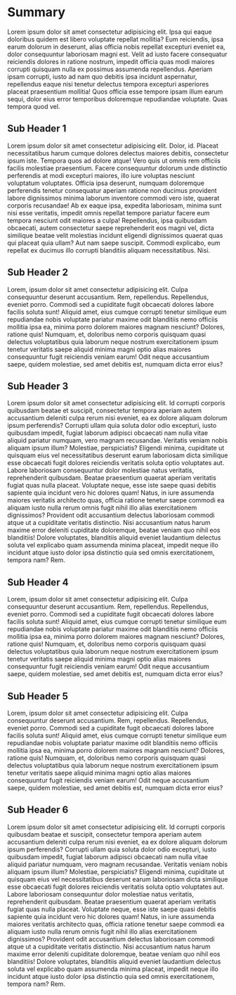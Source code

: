 # Summary

Lorem ipsum dolor sit amet consectetur adipisicing elit. Ipsa qui eaque doloribus quidem est libero voluptate repellat mollitia? Eum reiciendis, ipsa earum dolorum in deserunt, alias officia nobis repellat excepturi eveniet ea, dolor consequuntur laboriosam magni est. Velit ad iusto facere consequatur reiciendis dolores in ratione nostrum, impedit officia quas modi maiores corrupti quisquam nulla ex possimus assumenda repellendus. Aperiam ipsam corrupti, iusto ad nam quo debitis ipsa incidunt aspernatur, repellendus eaque nisi tenetur delectus tempora excepturi asperiores placeat praesentium mollitia! Quos officia esse tempore ipsam illum earum sequi, dolor eius error temporibus doloremque repudiandae voluptate. Quas tempora quod vel.

## Sub Header 1

Lorem ipsum dolor sit amet consectetur adipisicing elit. Dolor, id. Placeat necessitatibus harum cumque dolores delectus maiores debitis, consectetur ipsum iste. Tempora quos ad dolore atque! Vero quis ut omnis rem officiis facilis molestiae praesentium. Facere consequuntur dolorum unde distinctio perferendis at modi excepturi maiores, illo iure voluptas nesciunt voluptatum voluptates. Officia ipsa deserunt, numquam doloremque perferendis tenetur consequatur aperiam ratione non ducimus provident labore dignissimos minima laborum inventore commodi vero iste, quaerat corporis recusandae! Ab ex eaque ipsa, expedita laboriosam, minima sunt nisi esse veritatis, impedit omnis repellat tempore pariatur facere eum tempora nesciunt odit maiores a culpa! Repellendus, ipsa quibusdam obcaecati, autem consectetur saepe reprehenderit eos magni vel, dicta similique beatae velit molestias incidunt eligendi dignissimos quaerat quas qui placeat quia ullam? Aut nam saepe suscipit. Commodi explicabo, eum repellat ex ducimus illo corrupti blanditiis aliquam necessitatibus. Nisi.

## Sub Header 2

Lorem, ipsum dolor sit amet consectetur adipisicing elit. Culpa consequuntur deserunt accusantium. Rem, repellendus. Repellendus, eveniet porro. Commodi sed a cupiditate fugit obcaecati dolores labore facilis soluta sunt! Aliquid amet, eius cumque corrupti tenetur similique eum repudiandae nobis voluptate pariatur maxime odit blanditiis nemo officiis mollitia ipsa ea, minima porro dolorem maiores magnam nesciunt? Dolores, ratione quis! Numquam, et, doloribus nemo corporis quisquam quasi delectus voluptatibus quia laborum neque nostrum exercitationem ipsum tenetur veritatis saepe aliquid minima magni optio alias maiores consequuntur fugit reiciendis veniam earum! Odit neque accusantium saepe, quidem molestiae, sed amet debitis est, numquam dicta error eius?

## Sub Header 3
Lorem ipsum dolor sit amet consectetur adipisicing elit. Id corrupti corporis quibusdam beatae et suscipit, consectetur tempora aperiam autem accusantium deleniti culpa rerum nisi eveniet, ea ex dolore aliquam dolorum ipsum perferendis? Corrupti ullam quia soluta dolor odio excepturi, iusto quibusdam impedit, fugiat laborum adipisci obcaecati nam nulla vitae aliquid pariatur numquam, vero magnam recusandae. Veritatis veniam nobis aliquam ipsum illum? Molestiae, perspiciatis? Eligendi minima, cupiditate ut quisquam eius vel necessitatibus deserunt earum laboriosam dicta similique esse obcaecati fugit dolores reiciendis veritatis soluta optio voluptates aut. Labore laboriosam consequuntur dolor molestiae natus veritatis, reprehenderit quibusdam. Beatae praesentium quaerat aperiam veritatis fugiat quas nulla placeat. Voluptate neque, esse iste saepe quasi debitis sapiente quia incidunt vero hic dolores quam! Natus, in iure assumenda maiores veritatis architecto quas, officia ratione tenetur saepe commodi ea aliquam iusto nulla rerum omnis fugit nihil illo alias exercitationem dignissimos? Provident odit accusantium delectus laboriosam commodi atque ut a cupiditate veritatis distinctio. Nisi accusantium natus harum maxime error deleniti cupiditate doloremque, beatae veniam quo nihil eos blanditiis! Dolore voluptates, blanditiis aliquid eveniet laudantium delectus soluta vel explicabo quam assumenda minima placeat, impedit neque illo incidunt atque iusto dolor ipsa distinctio quia sed omnis exercitationem, tempora nam? Rem.

## Sub Header 4

Lorem, ipsum dolor sit amet consectetur adipisicing elit. Culpa consequuntur deserunt accusantium. Rem, repellendus. Repellendus, eveniet porro. Commodi sed a cupiditate fugit obcaecati dolores labore facilis soluta sunt! Aliquid amet, eius cumque corrupti tenetur similique eum repudiandae nobis voluptate pariatur maxime odit blanditiis nemo officiis mollitia ipsa ea, minima porro dolorem maiores magnam nesciunt? Dolores, ratione quis! Numquam, et, doloribus nemo corporis quisquam quasi delectus voluptatibus quia laborum neque nostrum exercitationem ipsum tenetur veritatis saepe aliquid minima magni optio alias maiores consequuntur fugit reiciendis veniam earum! Odit neque accusantium saepe, quidem molestiae, sed amet debitis est, numquam dicta error eius?

## Sub Header 5

Lorem, ipsum dolor sit amet consectetur adipisicing elit. Culpa consequuntur deserunt accusantium. Rem, repellendus. Repellendus, eveniet porro. Commodi sed a cupiditate fugit obcaecati dolores labore facilis soluta sunt! Aliquid amet, eius cumque corrupti tenetur similique eum repudiandae nobis voluptate pariatur maxime odit blanditiis nemo officiis mollitia ipsa ea, minima porro dolorem maiores magnam nesciunt? Dolores, ratione quis! Numquam, et, doloribus nemo corporis quisquam quasi delectus voluptatibus quia laborum neque nostrum exercitationem ipsum tenetur veritatis saepe aliquid minima magni optio alias maiores consequuntur fugit reiciendis veniam earum! Odit neque accusantium saepe, quidem molestiae, sed amet debitis est, numquam dicta error eius?

## Sub Header 6
Lorem ipsum dolor sit amet consectetur adipisicing elit. Id corrupti corporis quibusdam beatae et suscipit, consectetur tempora aperiam autem accusantium deleniti culpa rerum nisi eveniet, ea ex dolore aliquam dolorum ipsum perferendis? Corrupti ullam quia soluta dolor odio excepturi, iusto quibusdam impedit, fugiat laborum adipisci obcaecati nam nulla vitae aliquid pariatur numquam, vero magnam recusandae. Veritatis veniam nobis aliquam ipsum illum? Molestiae, perspiciatis? Eligendi minima, cupiditate ut quisquam eius vel necessitatibus deserunt earum laboriosam dicta similique esse obcaecati fugit dolores reiciendis veritatis soluta optio voluptates aut. Labore laboriosam consequuntur dolor molestiae natus veritatis, reprehenderit quibusdam. Beatae praesentium quaerat aperiam veritatis fugiat quas nulla placeat. Voluptate neque, esse iste saepe quasi debitis sapiente quia incidunt vero hic dolores quam! Natus, in iure assumenda maiores veritatis architecto quas, officia ratione tenetur saepe commodi ea aliquam iusto nulla rerum omnis fugit nihil illo alias exercitationem dignissimos? Provident odit accusantium delectus laboriosam commodi atque ut a cupiditate veritatis distinctio. Nisi accusantium natus harum maxime error deleniti cupiditate doloremque, beatae veniam quo nihil eos blanditiis! Dolore voluptates, blanditiis aliquid eveniet laudantium delectus soluta vel explicabo quam assumenda minima placeat, impedit neque illo incidunt atque iusto dolor ipsa distinctio quia sed omnis exercitationem, tempora nam? Rem.
